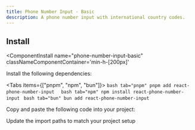 ```yaml
---
title: Phone Number Input - Basic
description: A phone number input with international country codes.
---
```



<ComponentPreview 
  name="phone-number-input-basic-ex-01"     
  classNameComponentContainer='min-h-[200px]' 
/>

<References>
  <Reference label="react-phone-number-input" link="https://gitlab.com/catamphetamine/react-phone-number-input" />
</References>


## Install
<ComponentInstall
  name="phone-number-input-basic"   
  classNameComponentContainer='min-h-[200px]' 
>
<CLIInstall  name="phone-number-input-basic"   />

<ManualInstall>

<Steps>

<Step>

Install the following dependencies:

<Tabs items={["pnpm", "npm", "bun"]}>
    ```bash tab="pnpm"
    pnpm add react-phone-number-input 
    ```
    ```bash tab="npm"
    npm install react-phone-number-input
    ```
    ```bash tab="bun"
    bun add react-phone-number-input
    ```
</Tabs>
</Step>


<Step>

Copy and paste the following code into your project:

</Step>

<ComponentSource name="phone-number-input-basic"/>

<Step>

Update the import paths to match your project setup

</Step>

</Steps>


</ManualInstall>


</ComponentInstall>



